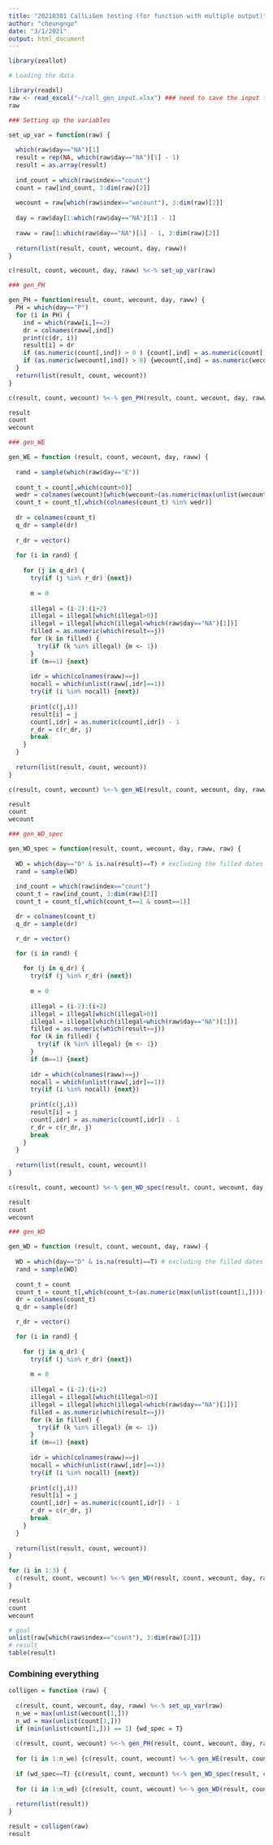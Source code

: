 ```yaml
---
title: "20210301 CallLiGen testing (for function with multiple output)"
author: "cheungngo"
date: "3/1/2021"
output: html_document
---
```


```r
library(zeallot)
```

```r
# Loading the data

library(readxl)
raw <- read_excel("~/call_gen_input.xlsx") ### need to save the input file as this name every time
raw
```

```r
### Setting up the variables

set_up_var = function(raw) {
  
  which(raw$day=="NA")[1]
  result = rep(NA, which(raw$day=="NA")[1] - 1)
  result = as.array(result)
  
  ind_count = which(raw$index=="count")
  count = raw[ind_count, 3:dim(raw)[2]]
  
  wecount = raw[which(raw$index=="wecount"), 3:dim(raw)[2]]
  
  day = raw$day[1:which(raw$day=="NA")[1] - 1]
  
  raww = raw[1:which(raw$day=="NA")[1] - 1, 3:dim(raw)[2]]
  
  return(list(result, count, wecount, day, raww))
}
```

```r
c(result, count, wecount, day, raww) %<-% set_up_var(raw)
```

```r
### gen_PH

gen_PH = function(result, count, wecount, day, raww) {
  PH = which(day=="P")
  for (i in PH) {
    ind = which(raww[i,]==2)
    dr = colnames(raww[,ind])
    print(c(dr, i))
    result[i] = dr
    if (as.numeric(count[,ind]) > 0 ) {count[,ind] = as.numeric(count[,ind]) - 1}
    if (as.numeric(wecount[,ind]) > 0) {wecount[,ind] = as.numeric(wecount[,ind]) - 1}
  }
  return(list(result, count, wecount))
}
```

```r
c(result, count, wecount) %<-% gen_PH(result, count, wecount, day, raww)

result
count
wecount
```

```r
### gen_WE

gen_WE = function (result, count, wecount, day, raww) {
  
  rand = sample(which(raw$day=="E"))
  
  count_t = count[,which(count>0)] 
  wedr = colnames(wecount)[which(wecount>(as.numeric(max(unlist(wecount[1,])))-1))]
  count_t = count_t[,which(colnames(count_t) %in% wedr)]
  
  dr = colnames(count_t)
  q_dr = sample(dr)
  
  r_dr = vector()
  
  for (i in rand) {
  
    for (j in q_dr) {
      try(if (j %in% r_dr) {next})
      
      m = 0
      
      illegal = (i-2):(i+2)
      illegal = illegal[which(illegal>0)]
      illegal = illegal[which(illegal<which(raw$day=="NA")[1])]
      filled = as.numeric(which(result==j))
      for (k in filled) {
        try(if (k %in% illegal) {m <- 1})
      }
      if (m==1) {next}
      
      idr = which(colnames(raww)==j)
      nocall = which(unlist(raww[,idr]==1))
      try(if (i %in% nocall) {next})
      
      print(c(j,i))
      result[i] = j
      count[,idr] = as.numeric(count[,idr]) - 1
      r_dr = c(r_dr, j)
      break
    }
  }
  
  return(list(result, count, wecount))
}
```

```r
c(result, count, wecount) %<-% gen_WE(result, count, wecount, day, raww)

result
count
wecount
```

```r
### gen_WD_spec

gen_WD_spec = function(result, count, wecount, day, raww, raw) {
  
  WD = which(day=="D" & is.na(result)==T) # excluding the filled dates
  rand = sample(WD)
  
  ind_count = which(raw$index=="count")
  count_t = raw[ind_count, 3:dim(raw)[2]]
  count_t = count_t[,which(count_t==1 & count==1)]

  dr = colnames(count_t)
  q_dr = sample(dr)

  r_dr = vector()

  for (i in rand) {
    
    for (j in q_dr) {
      try(if (j %in% r_dr) {next})
      
      m = 0
      
      illegal = (i-2):(i+2)
      illegal = illegal[which(illegal>0)]
      illegal = illegal[which(illegal<which(raw$day=="NA")[1])]
      filled = as.numeric(which(result==j))
      for (k in filled) {
        try(if (k %in% illegal) {m <- 1})
      }
      if (m==1) {next}
      
      idr = which(colnames(raww)==j)
      nocall = which(unlist(raww[,idr]==1))
      try(if (i %in% nocall) {next})
      
      print(c(j,i))
      result[i] = j
      count[,idr] = as.numeric(count[,idr]) - 1
      r_dr = c(r_dr, j)
      break
    }
  }
  
  return(list(result, count, wecount))
}
```


```r
c(result, count, wecount) %<-% gen_WD_spec(result, count, wecount, day, raww, raw)

result
count
wecount
```

```r
### gen_WD

gen_WD = function (result, count, wecount, day, raww) {
  
  WD = which(day=="D" & is.na(result)==T) # excluding the filled dates
  rand = sample(WD)
  
  count_t = count
  count_t = count_t[,which(count_t>(as.numeric(max(unlist(count[1,])))-1))]
  dr = colnames(count_t)
  q_dr = sample(dr)

  r_dr = vector()

  for (i in rand) {
    
    for (j in q_dr) {
      try(if (j %in% r_dr) {next})
      
      m = 0
      
      illegal = (i-2):(i+2)
      illegal = illegal[which(illegal>0)]
      illegal = illegal[which(illegal<which(raw$day=="NA")[1])]
      filled = as.numeric(which(result==j))
      for (k in filled) {
        try(if (k %in% illegal) {m <- 1})
      }
      if (m==1) {next}
      
      idr = which(colnames(raww)==j)
      nocall = which(unlist(raww[,idr]==1))
      try(if (i %in% nocall) {next})
      
      print(c(j,i))
      result[i] = j
      count[,idr] = as.numeric(count[,idr]) - 1
      r_dr = c(r_dr, j)
      break
    }
  }
  
  return(list(result, count, wecount))
}
```

```r
for (i in 1:3) {
  c(result, count, wecount) %<-% gen_WD(result, count, wecount, day, raww)
}

result
count
wecount
```

```r
# goal
unlist(raw[which(raw$index=="count"), 3:dim(raw)[2]])
# result
table(result)
```

### Combining everything

```r
colligen = function (raw) {
  
  c(result, count, wecount, day, raww) %<-% set_up_var(raw)
  n_we = max(unlist(wecount[1,]))
  n_wd = max(unlist(count[1,]))
  if (min(unlist(count[1,])) == 1) {wd_spec = T}
  
  c(result, count, wecount) %<-% gen_PH(result, count, wecount, day, raww)
  
  for (i in 1:n_we) {c(result, count, wecount) %<-% gen_WE(result, count, wecount, day, raww)}
  
  if (wd_spec==T) {c(result, count, wecount) %<-% gen_WD_spec(result, count, wecount, day, raww, raw)}
  
  for (i in 1:n_wd) {c(result, count, wecount) %<-% gen_WD(result, count, wecount, day, raww)}
  
  return(list(result))
}
```

```r
result = colligen(raw)
result
```

